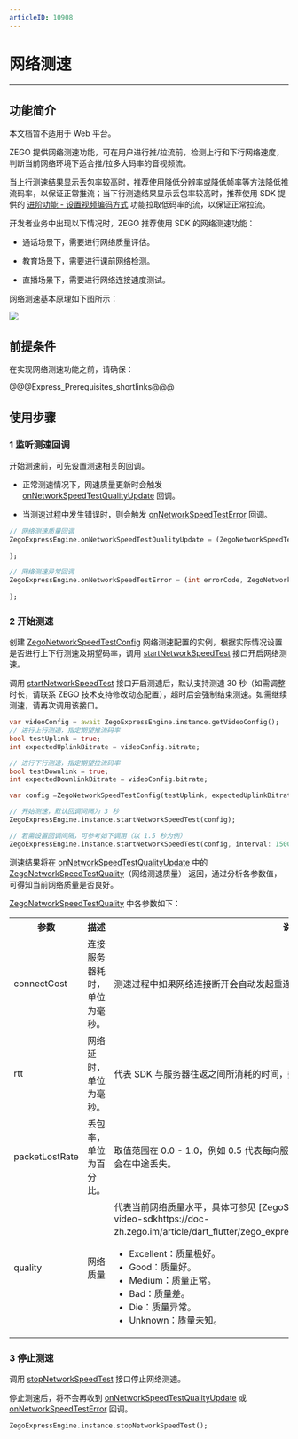 ```yaml
---
articleID: 10908
---
```

# 网络测速

- - -

## 功能简介

<div class = 'mk-warning'>

本文档暂不适用于 Web 平台。
</div>

ZEGO 提供网络测速功能，可在用户进行推/拉流前，检测上行和下行网络速度，判断当前网络环境下适合推/拉多大码率的音视频流。


当上行测速结果显示丢包率较高时，推荐使用降低分辨率或降低帧率等方法降低推流码率，以保证正常推流；当下行测速结果显示丢包率较高时，推荐使用 SDK 提供的 [进阶功能 - 设置视频编码方式](!ExpressVideoSDK-VideoAdvanced/video_codec_svc) 功能拉取低码率的流，以保证正常拉流。

开发者业务中出现以下情况时，ZEGO 推荐使用 SDK 的网络测速功能：

- 通话场景下，需要进行网络质量评估。

- 教育场景下，需要进行课前网络检测。

- 直播场景下，需要进行网络连接速度测试。



网络测速基本原理如下图所示：

![](/Pics/Common/ZegoExpressEngine/Network_speed_test.png)

## 前提条件

在实现网络测速功能之前，请确保：

@@@Express_Prerequisites_shortlinks@@@

## 使用步骤

### 1 监听测速回调

开始测速前，可先设置测速相关的回调。

- 正常测速情况下，网速质量更新时会触发 [onNetworkSpeedTestQualityUpdate](/unique-api/express-video-sdkhttps://doc-zh.zego.im/article/dart_flutter/zego_express_engine/ZegoExpressEngine/onNetworkSpeedTestQualityUpdate.html) 回调。    

- 当测速过程中发生错误时，则会触发 [onNetworkSpeedTestError](/unique-api/express-video-sdkhttps://doc-zh.zego.im/article/dart_flutter/zego_express_engine/ZegoExpressEngine/onNetworkSpeedTestError.html) 回调。


```dart
// 网络测速质量回调
ZegoExpressEngine.onNetworkSpeedTestQualityUpdate = (ZegoNetworkSpeedTestQuality quality, ZegoNetworkSpeedTestType type) {
                
};

// 网络测速异常回调
ZegoExpressEngine.onNetworkSpeedTestError = (int errorCode, ZegoNetworkSpeedTestType type) {
                
};
```

### 2 开始测速

创建 [ZegoNetworkSpeedTestConfig](/unique-api/express-video-sdkhttps://doc-zh.zego.im/article/dart_flutter/zego_express_engine/ZegoNetworkSpeedTestConfig-class.html) 网络测速配置的实例，根据实际情况设置是否进行上下行测速及期望码率，调用 [startNetworkSpeedTest](/unique-api/express-video-sdkhttps://doc-zh.zego.im/article/dart_flutter/zego_express_engine/ZegoExpressEngineUtilities/startNetworkSpeedTest.html) 接口开启网络测速。

<div class="mk-hint">


调用 [startNetworkSpeedTest](/unique-api/express-video-sdkhttps://doc-zh.zego.im/article/dart_flutter/zego_express_engine/ZegoExpressEngineUtilities/startNetworkSpeedTest.html) 接口开启测速后，默认支持测速 30 秒（如需调整时长，请联系 ZEGO 技术支持修改动态配置），超时后会强制结束测速。如需继续测速，请再次调用该接口。
</div>



```dart
var videoConfig = await ZegoExpressEngine.instance.getVideoConfig();
// 进行上行测速，指定期望推流码率
bool testUplink = true;
int expectedUplinkBitrate = videoConfig.bitrate;

// 进行下行测速，指定期望拉流码率
bool testDownlink = true;
int expectedDownlinkBitrate = videoConfig.bitrate;

var config =ZegoNetworkSpeedTestConfig(testUplink, expectedUplinkBitrate, testDownlink, expectedDownlinkBitrate);

// 开始测速，默认回调间隔为 3 秒
ZegoExpressEngine.instance.startNetworkSpeedTest(config);

// 若需设置回调间隔，可参考如下调用（以 1.5 秒为例）
ZegoExpressEngine.instance.startNetworkSpeedTest(config, interval: 1500);
```

测速结果将在 [onNetworkSpeedTestQualityUpdate](/unique-api/express-video-sdkhttps://doc-zh.zego.im/article/dart_flutter/zego_express_engine/ZegoExpressEngine/onNetworkSpeedTestQualityUpdate.html) 中的 [ZegoNetworkSpeedTestQuality](/unique-api/express-video-sdkhttps://doc-zh.zego.im/article/dart_flutter/zego_express_engine/ZegoNetworkSpeedTestQuality-class.html)（网络测速质量） 返回，通过分析各参数值，可得知当前网络质量是否良好。

[ZegoNetworkSpeedTestQuality](/unique-api/express-video-sdkhttps://doc-zh.zego.im/article/dart_flutter/zego_express_engine/ZegoNetworkSpeedTestQuality-class.html) 中各参数如下：

<table>
  <colgroup>
    <col width="25%">
    <col width="25%">
  </colgroup>
<tbody><tr>
<th>参数</th>
<th>描述</th>
<th>说明</th>
</tr>
<tr>
<td>connectCost</td>
<td>连接服务器耗时，单位为毫秒。</td>
<td>测速过程中如果网络连接断开会自动发起重连，此变量会相应更新，数值越小越好。</td>
</tr>
<tr>
<td>rtt</td>
<td>网络延时，单位为毫秒。</td>
<td>代表 SDK 与服务器往返之间所消耗的时间，数值越小越好。</td>
</tr>
<tr>
<td>packetLostRate</td>
<td>丢包率，单位为百分比。</td>
<td>取值范围在 0.0 - 1.0，例如 0.5 代表每向服务器发送的 10 个数据包中，可能有其中 5 个会在中途丢失。</td>
</tr>
<tr>
<td>quality</td>
<td>网络质量</td>
<td>代表当前网络质量水平，具体可参见 [ZegoStreamQualityLevel](/unique-api/express-video-sdkhttps://doc-zh.zego.im/article/dart_flutter/zego_express_engine/ZegoStreamQualityLevel.html)： <ul><li>Excellent：质量极好。</li><li>Good：质量好。</li><li>Medium：质量正常。</li><li>Bad：质量差。</li><li>Die：质量异常。</li><li>Unknown：质量未知。</li></ul> </td>
</tr>
</tbody></table>

### 3 停止测速

调用 [stopNetworkSpeedTest](/unique-api/express-video-sdkhttps://doc-zh.zego.im/article/dart_flutter/zego_express_engine/ZegoExpressEngineUtilities/stopNetworkSpeedTest.html) 接口停止网络测速。

停止测速后，将不会再收到 [onNetworkSpeedTestQualityUpdate](/unique-api/express-video-sdkhttps://doc-zh.zego.im/article/dart_flutter/zego_express_engine/ZegoExpressEngine/onNetworkSpeedTestQualityUpdate.html) 或 [onNetworkSpeedTestError](/unique-api/express-video-sdkhttps://doc-zh.zego.im/article/dart_flutter/zego_express_engine/ZegoExpressEngine/onNetworkSpeedTestError.html) 回调。

```dart
ZegoExpressEngine.instance.stopNetworkSpeedTest();
```
